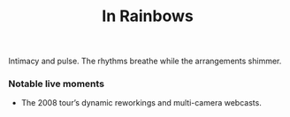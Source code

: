 ﻿---
title: "In Rainbows"
releaseDate: "2007-10-10"
label: "Self-released"
cover: "data:image/svg+xml;utf8,<?xml version='1.0'?><svg xmlns='http://www.w3.org/2000/svg' width='800' height='800'><rect width='100%' height='100%' fill='%230a0a0a'/><text x='50%' y='50%' dominant-baseline='middle' text-anchor='middle' fill='%23aaff00' font-family='monospace' font-size='32'>IN RAINBOWS</text></svg>"
tracklist:
  - "15 Step"
  - "Bodysnatchers"
  - "Nude"
  - "Weird Fishes/Arpeggi"
  - "Reckoner"
links:
  wikipedia: "https://en.wikipedia.org/wiki/In_Rainbows"
  youtube: "https://www.youtube.com/watch?v=R2LQdh42neg"
  spotify: "https://open.spotify.com/album/5vkqYmiPBYLaalcmjujWxK"
summary: "Warm, intimate, rhythmically alive—released as pay-what-you-want."
seo:
  description: "Context, tracks, and notes for In Rainbows."
---

Intimacy and pulse. The rhythms breathe while the arrangements shimmer.

### Notable live moments
- The 2008 tour’s dynamic reworkings and multi-camera webcasts.
